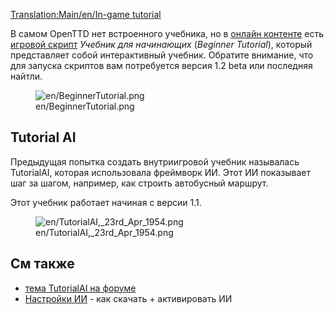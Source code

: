 [[Translation:Main/en/In-game tutorial]]{{en/-}}

{{ru/Учебник}}

В самом OpenTTD нет встроенного учебника, но в [[Main/ru/Онлайн-контент|онлайн контенте]] есть [[Main/en/Game Script|игровой скрипт]] ''Учебник для начинающих'' (''Beginner Tutorial''), который представляет собой интерактивный учебник. Обратите внимание, что для запуска скриптов вам потребуется версия 1.2 beta или последняя найтли.

[[File:en/BeginnerTutorial.png]]

== Tutorial AI ==
Предыдущая попытка создать внутриигровой учебник называлась TutorialAI, которая использовала фреймворк ИИ. Этот ИИ показывает шаг за шагом, например, как строить автобусный маршрут.

Этот учебник работает начиная с версии 1.1.

[[File:en/TutorialAI, 23rd Apr 1954.png]]

==См также==
* [http://www.tt-forums.net/viewtopic.php?f=65&t=55400 тема TutorialAI на форуме]
* [[Main/ru/Настройки ИИ|Настройки ИИ]] - как скачать + активировать ИИ